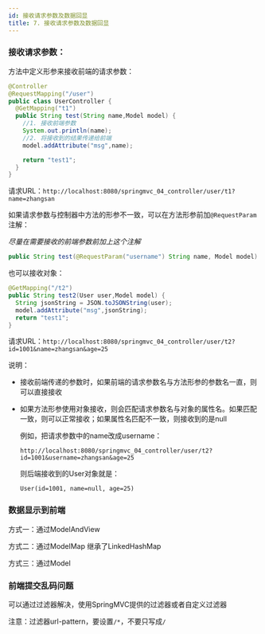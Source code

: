 ```yaml
---
id: 接收请求参数及数据回显
title: 7. 接收请求参数及数据回显
---
```


### 接收请求参数：

方法中定义形参来接收前端的请求参数：

```java
@Controller
@RequestMapping("/user")
public class UserController {
  @GetMapping("t1")
  public String test(String name,Model model) {
    //1. 接收前端参数
    System.out.println(name);
    //2. 将接收到的结果传递给前端
    model.addAttribute("msg",name);

    return "test1";
  }
}
```

请求URL：`http://localhost:8080/springmvc_04_controller/user/t1?name=zhangsan`



如果请求参数与控制器中方法的形参不一致，可以在方法形参前加`@RequestParam`注解：

*尽量在需要接收的前端参数前加上这个注解*

```java
public String test(@RequestParam("username") String name, Model model) {
```



也可以接收对象：

```java
@GetMapping("/t2")
public String test2(User user,Model model) {
  String jsonString = JSON.toJSONString(user);
  model.addAttribute("msg",jsonString);
  return "test1";
}
```

请求URL：`http://localhost:8080/springmvc_04_controller/user/t2?id=1001&name=zhangsan&age=25`



说明：

- 接收前端传递的参数时，如果前端的请求参数名与方法形参的参数名一直，则可以直接接收

- 如果方法形参使用对象接收，则会匹配请求参数名与对象的属性名。如果匹配一致，则可以正常接收；如果属性名匹配不一致，则接收到的是null

  例如，把请求参数中的name改成username：

  ```
  http://localhost:8080/springmvc_04_controller/user/t2?id=1001&username=zhangsan&age=25
  ```

  则后端接收到的User对象就是：

  ```
  User(id=1001, name=null, age=25)
  ```





### 数据显示到前端

方式一：通过ModelAndView

方式二：通过ModelMap 继承了LinkedHashMap

方式三：通过Model





### 前端提交乱码问题

可以通过过滤器解决，使用SpringMVC提供的过滤器或者自定义过滤器

注意：过滤器url-pattern，要设置`/*`，不要只写成`/`